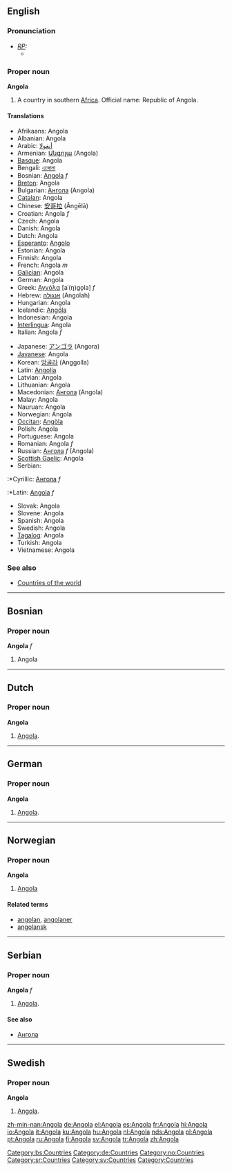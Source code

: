 ==English==

===Pronunciation===
* ''[[RP]]:''
** {{IPA|/æŋˈgəʊlə/}}

===Proper noun===
{{wikipedia}}
'''Angola'''
# A country in southern [[Africa]]. Official name: Republic of Angola.

====Translations====
{{top}}
*Afrikaans: Angola
*Albanian: Angola
*Arabic: [[أنغولا]]
*Armenian: [[Անգոլա]] (Angola)
*[[Basque]]: Angola
*Bengali: [[এঙ্গোলা]]
*Bosnian: [[Angola#Bosnian|Angola]] ''f''
*[[Breton]]: Angola
*Bulgarian: [[Ангола]] (Angola)
*[[Catalan]]: Angola
*Chinese: [[安哥拉]] (Āngēlā)
*Croatian: Angola ''f''
*Czech: Angola
*Danish: Angola
*Dutch: Angola
*[[Esperanto]]: [[Angolo]]
*Estonian: Angola
*Finnish: Angola
*French: Angola ''m''
*[[Galician]]: Angola
*German: Angola
*Greek: [[Αγγόλα]] [aˈ(ŋ)ɡo̞la] ''f''
*Hebrew: [[אנגולה]] (Angolah)
*Hungarian: Angola
*Icelandic: [[Angóla]]
*Indonesian: Angola
*[[Interlingua]]: Angola
*Italian: Angola ''f''
{{mid}}
*Japanese: [[アンゴラ]] (Angora)
*[[Javanese]]: Angola
*Korean: [[앙골라]] (Anggolla)
*Latin: [[Angolia]]
*Latvian: Angola
*Lithuanian: Angola
*Macedonian: [[Ангола]] (Angola)
*Malay: Angola
*Nauruan: Angola
*Norwegian: Angola
*[[Occitan]]: [[Angòla]]
*Polish: Angola
*Portuguese: Angola
*Romanian: Angola ''f''
*Russian: [[Ангола]] ''f'' (Angola)
*[[Scottish Gaelic]]: Angola
*Serbian:
:*Cyrillic: [[Ангола#Serbian|Ангола]] ''f''
:*Latin: [[Angola#Serbian|Angola]] ''f''
*Slovak: Angola
*Slovene: Angola
*Spanish: Angola
*Swedish: Angola
*[[Tagalog]]: Angola
*Turkish: Angola
*Vietnamese: Angola
{{bottom}}

===See also===
*[[Countries of the world]]

----
==Bosnian==
===Proper noun===
'''Angola''' ''f''
#Angola
[[Category:bs:Countries]]

----
==Dutch==
===Proper noun===
'''Angola'''
# [[#English|Angola]].

----
==German==
===Proper noun===
'''Angola'''
# [[#English|Angola]].

[[Category:de:Countries]]

----
==Norwegian==
===Proper noun===
[[Category:no:Countries]]
'''Angola'''
#[[#English|Angola]]

====Related terms====
*[[angolan]], [[angolaner]]
*[[angolansk]]

----
==Serbian==
===Proper noun===
'''Angola''' ''f''
# [[#English|Angola]].

====See also====
*[[Ангола]]

[[Category:sr:Countries]]

----
==Swedish==
===Proper noun===
'''Angola'''
# [[#English|Angola]].

[[Category:sv:Countries]]


[[Category:Countries]]

[[zh-min-nan:Angola]]
[[de:Angola]]
[[el:Angola]]
[[es:Angola]]
[[fr:Angola]]
[[hi:Angola]]
[[io:Angola]]
[[it:Angola]]
[[ku:Angola]]
[[hu:Angola]]
[[nl:Angola]]
[[nds:Angola]]
[[pl:Angola]]
[[pt:Angola]]
[[ru:Angola]]
[[fi:Angola]]
[[sv:Angola]]
[[tr:Angola]]
[[zh:Angola]]